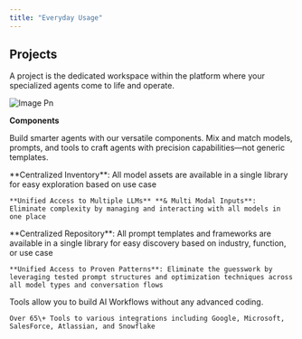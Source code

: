 ```yaml
---
title: "Everyday Usage"
---
```


## Projects

A project is the dedicated workspace within the platform where your specialized agents come to life and operate.

![Image Pn](/images/image.png)

**Components**

Build smarter agents with our versatile components. Mix and match models, prompts, and tools to craft agents with precision capabilities—not generic templates.

<AccordionGroup>
  <Accordion title="Models" icon="microchip-ai">
    **Centralized Inventory**​: All model assets are available in a single library​ for easy exploration based on use case​

    **Unified Access to Multiple LLMs**​ **& Multi Modal Inputs**​: Eliminate complexity by managing and interacting​ with all models in one place
  </Accordion>
  <Accordion title="Prompts" icon="comment-text">
    **Centralized Repository**: All prompt templates and frameworks are available in a single library for easy discovery based on industry, function, or use case

    **Unified Access to Proven Patterns**: Eliminate the guesswork by leveraging tested prompt structures and optimization techniques across all model types and conversation flows
  </Accordion>
  <Accordion title="Tools" icon="toolbox">
    Tools allow you to build AI Workflows without any advanced coding.

    Over 65\+ Tools to various integrations including Google, Microsoft, SalesForce, Atlassian, and Snowflake​
  </Accordion>
</AccordionGroup>
